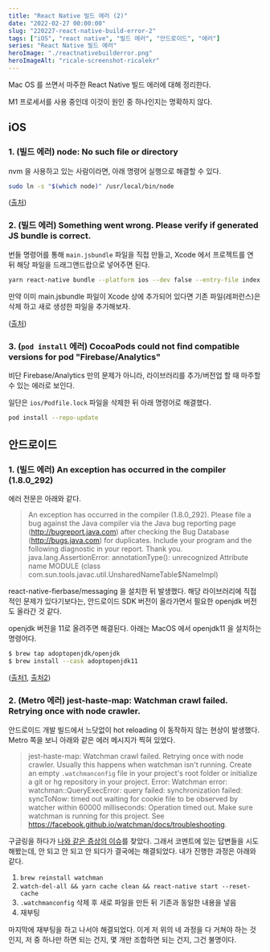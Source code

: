 ```yaml
---
title: "React Native 빌드 에러 (2)"
date: "2022-02-27 00:00:00"
slug: "220227-react-native-build-error-2"
tags: ["iOS", "react native", "빌드 에러", "안드로이드", "에러"]
series: "React Native 빌드 에러"
heroImage: "./reactnativebuilderror.png"
heroImageAlt: "ricale-screenshot-ricalekr"
---
```


Mac OS 를 쓰면서 마주한 React Native 빌드 에러에 대해 정리한다.

M1 프로세서를 사용 중인데 이것이 원인 중 하나인지는 명확하지 않다.

## iOS

### 1. (빌드 에러) node: No such file or directory

nvm 을 사용하고 있는 사람이라면, 아래 명령어 실행으로 해결할 수 있다.

```bash
sudo ln -s "$(which node)" /usr/local/bin/node
```

([출처](https://stackoverflow.com/a/66874780))

### 2. (빌드 에러) Something went wrong. Please verify if generated JS bundle is correct.

번들 명령어를 통해 `main.jsbundle` 파일을 직접 만들고, Xcode 에서 프로젝트를 연 뒤 해당 파일을 드래그앤드랍으로 넣어주면 된다.

```bash
yarn react-native bundle --platform ios --dev false --entry-file index.js --bundle-output ios/main.jsbundle
```

만약 이미 main.jsbundle 파일이 Xcode 상에 추가되어 있다면 기존 파일(레퍼런스)은 삭제 하고 새로 생성한 파일을 추가해보자.

([출처](https://github.com/Microsoft/react-native-code-push/issues/1066#issuecomment-340233140))

### 3. (`pod install` 에러) CocoaPods could not find compatible versions for pod "Firebase/Analytics"

비단 Firebase/Analytics 만의 문제가 아니라, 라이브러리를 추가/버전업 할 때 마주할 수 있는 에러로 보인다.

일단은 `ios/Podfile.lock` 파일을 삭제한 뒤 아래 명령어로 해결했다.

```sh
pod install --repo-update
```

## 안드로이드

### 1. (빌드 에러) An exception has occurred in the compiler (1.8.0_292)

에러 전문은 아래와 같다.

> An exception has occurred in the compiler (1.8.0_292). Please file a bug against the Java compiler via the Java bug reporting page (http://bugreport.java.com) after checking the Bug Database (http://bugs.java.com) for duplicates. Include your program and the following diagnostic in your report. Thank you.
> java.lang.AssertionError: annotationType(): unrecognized Attribute name MODULE (class com.sun.tools.javac.util.UnsharedNameTable$NameImpl)

react-native-fierbase/messaging 을 설치한 뒤 발생했다. 해당 라이브러리에 직접적인 문제가 있다기보다는, 안드로이드 SDK 버전이 올라가면서 필요한 openjdk 버전도 올라간 것 같다.

openjdk 버전을 11로 올려주면 해결된다. 아래는 MacOS 에서 openjdk11 을 설치하는 명령어다.

```bash
$ brew tap adoptopenjdk/openjdk
$ brew install --cask adoptopenjdk11
```

([출처1](https://github.com/invertase/react-native-firebase/issues/5909), [출처2](https://apple.stackexchange.com/questions/349454/how-can-i-upgrade-my-mac-to-openjdk-11-using-homebrew))

### 2. (Metro 에러) jest-haste-map: Watchman crawl failed. Retrying once with node crawler.

안드로이드 개발 빌드에서 느닷없이 hot reloading 이 동작하지 않는 현상이 발생했다. Metro 쪽을 보니 아래와 같은 에러 메시지가 찍혀 있었다.

> jest-haste-map: Watchman crawl failed. Retrying once with node crawler.
> Usually this happens when watchman isn't running. Create an empty `.watchmanconfig` file in your project's root folder or initialize a git or hg repository in your project.
> Error: Watchman error: watchman::QueryExecError: query failed: synchronization failed: syncToNow: timed out waiting for cookie file to be observed by watcher within 60000 milliseconds: Operation timed out. Make sure watchman is running for this project. See https://facebook.github.io/watchman/docs/troubleshooting.

구글링을 하다가 [나와 같은 증상의 이슈](https://github.com/facebook/draft-js/issues/2183)를 찾았다. 그래서 코멘트에 있는 답변들을 시도해봤는데, 안 되고 안 되고 안 되다가 결국에는 해결되었다. 내가 진행한 과정은 아래와 같다.

1. `brew reinstall watchman`
2. `watch-del-all && yarn cache clean && react-native start --reset-cache`
3. `.watchmanconfig` 삭제 후 새로 파일을 만든 뒤 기존과 동일한 내용을 넣음
4. 재부팅

마지막에 재부팅을 하고 나서야 해결되었다. 이게 저 위의 네 과정을 다 거쳐야 하는 것인지, 저 중 하나만 하면 되는 건지, 몇 개만 조합하면 되는 건지, 그건 불명이다.
